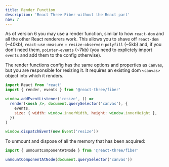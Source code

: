 ```yaml
---
title: Render Function
description: 'React Three Fiber without the React part'
nav: 7
---
```


As of version 6 you may use a render function, similar to how `react-dom` and all the other React renderers work. This allows you to shave off `react-dom` (~40kb), `react-use-measure` + `resize-observer-polyfill` (~5kb) and, if you don't need them, `pointer-events` (~7kb) (you need to explictely import `events` and add them to the config otherwise).

The render functions config has the same options and properties as `Canvas`, but you are responsible for resizing it. It requires an existing dom `<canvas>` object into which it renders.

```jsx
import React from 'react'
import { render, events } from '@react-three/fiber'

window.addEventListener('resize', () =>
  render(<mesh />, document.querySelector('canvas'), {
    events,
    size: { width: window.innerWidth, height: window.innerHeight },
  })
)

window.dispatchEvent(new Event('resize'))
```

To unmount and dispose of all the memory that has been acquired:

```jsx
import { unmountComponentAtNode } from '@react-three/fiber'

unmountComponentAtNode(document.querySelector('canvas'))
```
